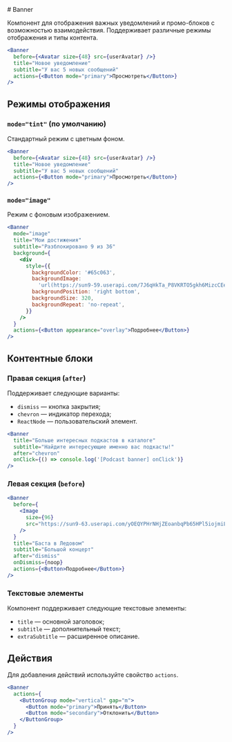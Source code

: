<Overview>
# Banner

Компонент для отображения важных уведомлений и промо-блоков с возможностью взаимодействия. Поддерживает различные режимы отображения и типы контента.

</Overview>

```jsx
<Banner
  before={<Avatar size={48} src={userAvatar} />}
  title="Новое уведомление"
  subtitle="У вас 5 новых сообщений"
  actions={<Button mode="primary">Просмотреть</Button>}
/>
```

## Режимы отображения

### `mode="tint"` (по умолчанию)

Стандартный режим с цветным фоном.

```jsx
<Banner
  before={<Avatar size={48} src={userAvatar} />}
  title="Новое уведомление"
  subtitle="У вас 5 новых сообщений"
  actions={<Button mode="primary">Просмотреть</Button>}
/>
```

### `mode="image"`

Режим с фоновым изображением.

```jsx
<Banner
  mode="image"
  title="Мои достижения"
  subtitle="Разблокировано 9 из 36"
  background={
    <div
      style={{
        backgroundColor: '#65c063',
        backgroundImage:
          'url(https://sun9-59.userapi.com/7J6qHkTa_P8VKRTO5gkh6MizcCEefz04Y0gDmA/y6dSjdtPU4U.jpg)',
        backgroundPosition: 'right bottom',
        backgroundSize: 320,
        backgroundRepeat: 'no-repeat',
      }}
    />
  }
  actions={<Button appearance="overlay">Подробнее</Button>}
/>
```

## Контентные блоки

### Правая секция (`after`)

Поддерживает следующие варианты:

- `dismiss` — кнопка закрытия;
- `chevron` — индикатор перехода;
- `ReactNode` — пользовательский элемент.

```jsx
<Banner
  title="Больше интересных подкастов в каталоге"
  subtitle="Найдите интересующие именно вас подкасты!"
  after="chevron"
  onClick={() => console.log('[Podcast banner] onClick')}
/>
```

### Левая секция (`before`)

```jsx
<Banner
  before={
    <Image
      size={96}
      src="https://sun9-63.userapi.com/yOEQYPHrNHjZEoanbqPb65HPl5iojmiLgLzfGA/W3geVMMt8TI.jpg"
    />
  }
  title="Баста в Ледовом"
  subtitle="Большой концерт"
  after="dismiss"
  onDismiss={noop}
  actions={<Button>Подробнее</Button>}
/>
```

### Текстовые элементы

Компонент поддерживает следующие текстовые элементы:

- `title` — основной заголовок;
- `subtitle` — дополнительный текст;
- `extraSubtitle` — расширенное описание.

## Действия

Для добавления действий используйте свойство `actions`.

```jsx
<Banner
  actions={
    <ButtonGroup mode="vertical" gap="m">
      <Button mode="primary">Принять</Button>
      <Button mode="secondary">Отклонить</Button>
    </ButtonGroup>
  }
/>
```
